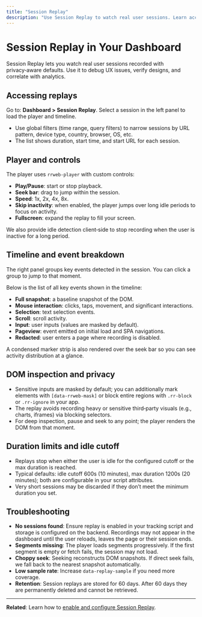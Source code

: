 ```yaml
---
title: "Session Replay"
description: "Use Session Replay to watch real user sessions. Learn access paths, timeline markers, controls, skip inactivity, DOM inspection, and limits."
---
```



# Session Replay in Your Dashboard

Session Replay lets you watch real user sessions recorded with privacy‑aware defaults. Use it to debug UX issues, verify designs, and correlate with analytics.

## Accessing replays

Go to: **Dashboard > Session Replay**. Select a session in the left panel to load the player and timeline.

- Use global filters (time range, query filters) to narrow sessions by URL pattern, device type, country, browser, OS, etc.
- The list shows duration, start time, and start URL for each session.

## Player and controls

The player uses `rrweb-player` with custom controls:

- **Play/Pause**: start or stop playback.
- **Seek bar**: drag to jump within the session.
- **Speed**: 1x, 2x, 4x, 8x.
- **Skip inactivity**: when enabled, the player jumps over long idle periods to focus on activity.
- **Fullscreen**: expand the replay to fill your screen.

<Callout type="info">
We also provide idle detection client‑side to stop recording when the user is inactive for a long period.
</Callout>

## Timeline and event breakdown

The right panel groups key events detected in the session. You can click a group to jump to that moment.

Below is the list of all key events shown in the timeline:

- **Full snapshot**: a baseline snapshot of the DOM.
- **Mouse interaction**: clicks, taps, movement, and significant interactions.
- **Selection**: text selection events.
- **Scroll**: scroll activity.
- **Input**: user inputs (values are masked by default).
- **Pageview**: event emitted on initial load and SPA navigations.
- **Redacted**: user enters a page where recording is disabled.

A condensed marker strip is also rendered over the seek bar so you can see activity distribution at a glance.

## DOM inspection and privacy

- Sensitive inputs are masked by default; you can additionally mark elements with `[data-rrweb-mask]` or block entire regions with `.rr-block` or `.rr-ignore` in your app.
- The replay avoids recording heavy or sensitive third‑party visuals (e.g., charts, iframes) via blocking selectors.
- For deep inspection, pause and seek to any point; the player renders the DOM from that moment.

## Duration limits and idle cutoff

- Replays stop when either the user is idle for the configured cutoff or the max duration is reached.
- Typical defaults: idle cutoff 600s (10 minutes), max duration 1200s (20 minutes); both are configurable in your script attributes.
- Very short sessions may be discarded if they don’t meet the minimum duration you set.

## Troubleshooting

- **No sessions found**: Ensure replay is enabled in your tracking script and storage is configured on the backend. Recordings may not appear in the dashboard until the user reloads, leaves the page or their session ends.
- **Segments missing**: The player loads segments progressively. If the first segment is empty or fetch fails, the session may not load.
- **Choppy seek**: Seeking reconstructs DOM snapshots. If direct seek fails, we fall back to the nearest snapshot automatically.
- **Low sample rate**: Increase `data-replay-sample` if you need more coverage.
- **Retention**: Session replays are stored for 60 days. After 60 days they are permanently deleted and cannot be retrieved.

---

**Related**: Learn how to [enable and configure Session Replay](/integration/session-replay).
